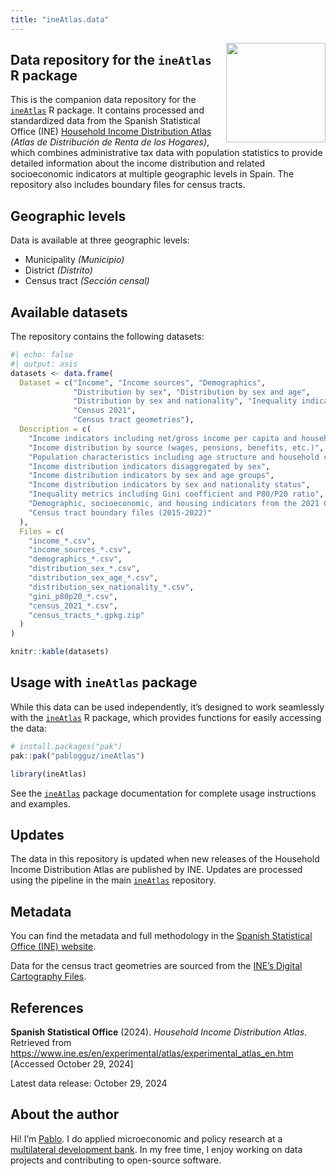 ```yaml
---
title: "ineAtlas.data"
---
```


<img src="icon/logo_data.png" style="float: right; height: 159px; margin-left: 20px;">

<!-- ::: {.callout-warning}
## Website under construction

This website and its accompanying R package are currently under development. Check back soon for updates!
::: -->

## Data repository for the `ineAtlas` R package

This is the companion data repository for the [`ineAtlas`](https://github.com/pablogguz/ineAtlas) R package. It contains processed and standardized data from the Spanish Statistical Office (INE) [Household Income Distribution Atlas](https://www.ine.es/dyngs/INEbase/es/operacion.htm?c=Estadistica_Candcid=1254736177088andmenu=ultiDatosandidp=1254735976608) _(Atlas de Distribución de Renta de los Hogares)_, which combines administrative tax data with population statistics to provide detailed information about the income distribution and related socioeconomic indicators at multiple geographic levels in Spain. The repository also includes boundary files for census tracts.

## Geographic levels

Data is available at three geographic levels:

- Municipality _(Municipio)_
- District _(Distrito)_
- Census tract _(Sección censal)_

## Available datasets

The repository contains the following datasets:

```r
#| echo: false
#| output: asis
datasets <- data.frame(
  Dataset = c("Income", "Income sources", "Demographics", 
              "Distribution by sex", "Distribution by sex and age",
              "Distribution by sex and nationality", "Inequality indicators",
              "Census 2021",
              "Census tract geometries"),
  Description = c(
    "Income indicators including net/gross income per capita and household income",
    "Income distribution by source (wages, pensions, benefits, etc.)",
    "Population characteristics including age structure and household composition",
    "Income distribution indicators disaggregated by sex",
    "Income distribution indicators by sex and age groups",
    "Income distribution indicators by sex and nationality status",
    "Inequality metrics including Gini coefficient and P80/P20 ratio",
    "Demographic, socioeconomic, and housing indicators from the 2021 Census",
    "Census tract boundary files (2015-2022)"
  ),
  Files = c(
    "income_*.csv",
    "income_sources_*.csv",
    "demographics_*.csv",
    "distribution_sex_*.csv",
    "distribution_sex_age_*.csv",
    "distribution_sex_nationality_*.csv",
    "gini_p80p20_*.csv",
    "census_2021_*.csv",
    "census_tracts_*.gpkg.zip"
  )
)

knitr::kable(datasets)
```

## Usage with `ineAtlas` package

While this data can be used independently, it's designed to work seamlessly with the [`ineAtlas`](https://github.com/pablogguz/ineAtlas) R package, which provides functions for easily accessing the data:

```r
# install.packages("pak")
pak::pak("pablogguz/ineAtlas")

library(ineAtlas)
```

See the [`ineAtlas`](https://github.com/pablogguz/ineAtlas) package documentation for complete usage instructions and examples.

## Updates

The data in this repository is updated when new releases of the Household Income Distribution Atlas are published by INE. Updates are processed using the pipeline in the main [`ineAtlas`](https://github.com/pablogguz/ineAtlas) repository.

## Metadata 

You can find the metadata and full methodology in the [Spanish Statistical Office (INE) website](https://www.ine.es/dyngs/INEbase/es/operacion.htm?c=Estadistica_Candcid=1254736177088andmenu=metodologiaandidp=1254735976608).

Data for the census tract geometries are sourced from the [INE's Digital Cartography Files](https://www.ine.es/ss/Satellite?c=Page&p=1259952026632&pagename=ProductosYServicios%2FPYSLayout&cid=1259952026632&L=1).

## References

**Spanish Statistical Office** (2024). *Household Income Distribution Atlas*. Retrieved from [https://www.ine.es/en/experimental/atlas/experimental_atlas_en.htm](https://www.ine.es/en/experimental/atlas/experimental_atlas_en.htm) [Accessed October 29, 2024]

Latest data release: October 29, 2024

## About the author

Hi! I'm [Pablo](https://pablogguz.github.io/). I do applied microeconomic and policy research at a [multilateral development bank](https://www.ebrd.com/sites/Satellite?c=Contentandcid=1395317980748andd=andpagename=EBRD%2FContent%2FContentLayout). In my free time, I enjoy working on data projects and contributing to open-source software.